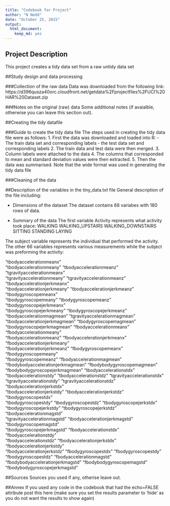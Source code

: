 ```yaml
---
title: "Codebook for Project"
author: "N Nedd"
date: "October 25, 2015"
output:
  html_document:
    keep_md: yes
---
```


## Project Description
This project creates a tidy data set from a raw untidy data set

##Study design and data processing

###Collection of the raw data
Data was downloaded from the following link:
https://d396qusza40orc.cloudfront.net/getdata%2Fprojectfiles%2FUCI%20HAR%20Dataset.zip 


###Notes on the original (raw) data 
Some additional notes (if avaialble, otherwise you can leave this section out).

##Creating the tidy datafile

###Guide to create the tidy data file
The steps used in creating the tidy data file were as follows:
1.  First the data was downloaded and loaded into R:
    - The train data set and corresponding labels
    - the test data set and corresponding labels
2.  The train data and test data were then merged.
3.  Column labels were attached to the data
4.  The columns that corresponded to mean and standard deviation values were then extracted.
5.  Then the data was summarised.  Note that the wide format was used in generating the tidy data file

###Cleaning of the data


##Description of the variables in the tiny_data.txt file
General description of the file including:

 - Dimensions of the dataset
 The dataset contains 68 variabes with 180 rows of data.

 - Summary of the data
 The first variable Activity represents what activity took place: 
    WALKING
    WALKING_UPSTAIRS
    WALKING_DOWNSTAIRS
    SITTING
    STANDING
    LAYING

 The subject variable represents the individual that performed the activity.
 The other 66 variables represents various measurements while the subject was preforming the activity:

"tbodyaccelerationmeanx"          
"tbodyaccelerationmeany"
"tbodyaccelerationmeanz"
"tgravityaccelerationmeanx"       
"tgravityaccelerationmeany"
"tgravityaccelerationmeanz"
"tbodyaccelerationjerkmeanx"      
"tbodyaccelerationjerkmeany"
"tbodyaccelerationjerkmeanz"
"tbodygyroscopemeanx"             
"tbodygyroscopemeany"
"tbodygyroscopemeanz"
"tbodygyroscopejerkmeanx"         
"tbodygyroscopejerkmeany"
"tbodygyroscopejerkmeanz"
"tbodyaccelerationmagmean"
"tgravityaccelerationmagmean"
"tbodyaccelerationjerkmagmean"
"tbodygyroscopemagmean"           
"tbodygyroscopejerkmagmean"
"fbodyaccelerationmeanx"
"fbodyaccelerationmeany"          
"fbodyaccelerationmeanz"
"fbodyaccelerationjerkmeanx"
"fbodyaccelerationjerkmeany"      
"fbodyaccelerationjerkmeanz"
"fbodygyroscopemeanx"
"fbodygyroscopemeany"             
"fbodygyroscopemeanz"
"fbodyaccelerationmagmean"
"fbodybodyaccelerationjerkmagmean"
"fbodybodygyroscopemagmean"
"fbodybodygyroscopejerkmagmean"
"tbodyaccelerationstdx"           
"tbodyaccelerationstdy"
"tbodyaccelerationstdz"
"tgravityaccelerationstdx"        
"tgravityaccelerationstdy"
"tgravityaccelerationstdz"
"tbodyaccelerationjerkstdx"       
"tbodyaccelerationjerkstdy"
"tbodyaccelerationjerkstdz"
"tbodygyroscopestdx"              
"tbodygyroscopestdy"
"tbodygyroscopestdz"
"tbodygyroscopejerkstdx"          
"tbodygyroscopejerkstdy"
"tbodygyroscopejerkstdz"
"tbodyaccelerationmagstd"         
"tgravityaccelerationmagstd"
"tbodyaccelerationjerkmagstd"
"tbodygyroscopemagstd"            
"tbodygyroscopejerkmagstd"
"fbodyaccelerationstdx"
"fbodyaccelerationstdy"           
"fbodyaccelerationstdz"
"fbodyaccelerationjerkstdx"
"fbodyaccelerationjerkstdy"       
"fbodyaccelerationjerkstdz"
"fbodygyroscopestdx"
"fbodygyroscopestdy"              
"fbodygyroscopestdz"
"fbodyaccelerationmagstd"
"fbodybodyaccelerationjerkmagstd" 
"fbodybodygyroscopemagstd"
"fbodybodygyroscopejerkmagstd"    




##Sources
Sources you used if any, otherise leave out.

##Annex
If you used any code in the codebook that had the echo=FALSE attribute post this here (make sure you set the results parameter to 'hide' as you do not want the results to show again)
